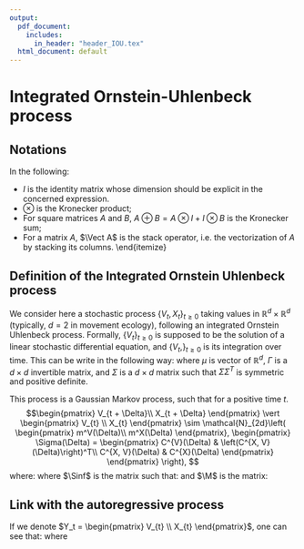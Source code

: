```yaml
---
output:
  pdf_document: 
    includes:
      in_header: "header_IOU.tex"
  html_document: default
---
```


# Integrated Ornstein-Uhlenbeck process

## Notations

In the following:

* $I$ is the identity matrix whose dimension should be explicit in the concerned expression.
* $\otimes$ is the Kronecker product;
* For square matrices $A$ and $B$, $A \oplus B = A\otimes I + I \otimes B$ is the Kronecker sum;
* For a matrix $A$, $\Vect A$ is the stack operator, i.e. the vectorization of $A$ by stacking its columns.
\end{itemize}

## Definition of the Integrated Ornstein Uhlenbeck process
We consider here a stochastic process $\left\lbrace V_t, X_t \right\rbrace_{t \geq 0}$ taking values in $\mathbb{R}^{d}\times \mathbb{R}^{d}$ (typically, $d = 2$ in movement ecology), following an integrated Ornstein Uhlenbeck process.
Formally, $\left\lbrace V_t \right\rbrace_{t \geq 0}$ is supposed to be the solution of a linear stochastic differential equation, and $\left\lbrace V_t, \right\rbrace_{t \geq 0}$ is its integration over time.
This can be write in the following way: 
\begin{equation}
\begin{array}{rl}
\rmd V_t &= -\Gamma \left( V_t - \mu \right)\rmd t + \Sigma \rmd W_t,~~V_0 = v_0\\
X_t &= x_0 + \int_0^t V_s \rmd s
\end{array}
(\#eq:IOU-SDE)
\end{equation}
where $\mu$ is vector of $\mathbb{R}^d$, $\Gamma$ is a $d \times d$ invertible matrix, and $\Sigma$ is a $d \times d$ matrix such that $\Sigma\Sigma^T$ is symmetric and positive definite.

This process is a Gaussian Markov process, such that for a positive time $t$.
$$\begin{pmatrix}
V_{t + \Delta}\\
X_{t + \Delta}
\end{pmatrix} \vert \begin{pmatrix}
V_{t} \\
X_{t}
\end{pmatrix} \sim \mathcal{N}_{2d}\left( \begin{pmatrix}
m^V(\Delta)\\
m^X(\Delta)
\end{pmatrix}, \begin{pmatrix}
\Sigma(\Delta) = \begin{pmatrix}
C^{V}(\Delta) & \left(C^{X, V}(\Delta)\right)^T\\
C^{X, V}(\Delta) & C^{X}(\Delta)
\end{pmatrix}
\end{pmatrix} \right), $$
where:
\begin{align*}
m^V(\Delta) &= \mu + \e^{-\Gamma \Delta} (V_t - \mu)\\
m^X(\Delta) &= X_t + I\mu \Delta + (\Gamma\inv -  \e^{-\Gamma \Delta}\Gamma\inv)(V_t - \mu)\\
 C^V(\Delta) &= \Sinf -\e^{-\Gamma \Delta}\Sinf \e^{-\Gamma^T \Delta}\\
 C^{X,V}(\Delta) &= \Sinf \Gamma^{-T}\left(I - \e^{-\Gamma^T \Delta}\right) + \Gamma\inv\left(\e^{-\Gamma t} - I\right)\Sinf  \e^{-\Gamma^T t}\\
 C^X(\Delta) &= \M \Delta - \left(I - \e^{-\Gamma^T \Delta}\right)\Gamma\inv \M - \M\Gamma^{-T}\left(I - \e^{-\Gamma \Delta}\right)+ \Gamma\inv \Sinf \Gamma^{-T} - 
   \e^{-\Gamma \Delta}\Gamma\inv\Sinf\Gamma^{-T}\e^{-\Gamma^T \Delta},
\end{align*}
where $\Sinf$ is the matrix such that:
 \begin{equation*}
\Vect{\Sinf} = \GpG\inv\Vect{\Sigma \Sigma^T}, 
\end{equation*}
and $\M$ is the matrix:
 \begin{equation*}
\M= \Sinf\Gamma^{-T} + \Gamma\inv\Sinf.
\end{equation*}

## Link with the autoregressive process

If we denote $Y_t = \begin{pmatrix}
V_{t} \\
X_{t}
\end{pmatrix}$, one can see that:
\begin{equation*}
Y_{t + \Delta}\vert Y_t = m(\Delta) + \mathbf{A}(\Delta)  Y_t + E_t
\end{equation*}
where
<!-- $$ -->
<!-- m(\Delta) =  -->
<!-- \begin{matrix} -->
<!-- (I - \e^{-\Gamma\Delta}) \mu\\ -->
<!-- (I - \Gamma\inv + \e^{-\Gamma\Delta})\mu -->
<!-- \end{pmatrix} -->
<!-- $$ -->